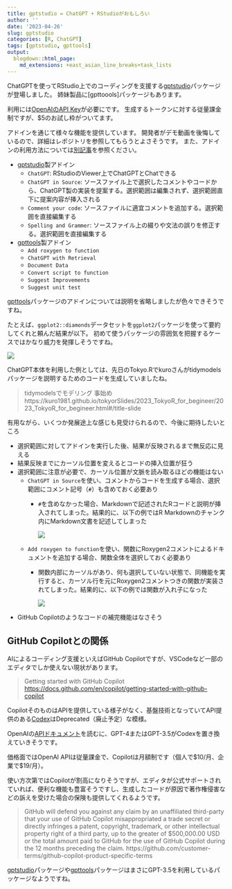 ```yaml
---
title: gptstudio = ChatGPT + RStudioがおもしろい
author: ''
date: '2023-04-26'
slug: gptstudio
categories: [R, ChatGPT]
tags: [gptstudio, gpttools]
output:
  blogdown::html_page:
    md_extensions: +east_asian_line_breaks+task_lists
---
```


ChatGPTを使ってRStudio上でのコーディングを支援する[gptstudio]パッケージが登場しました。
姉妹製品に[gpttoools]パッケージもあります。

利用には[OpenAIのAPI Key](https://platform.openai.com/account/api-keys)が必要にです。
生成するトークンに対する従量課金制ですが、$5のお試し枠がついてます。

アドインを通じて様々な機能を提供しています。
開発者がデモ動画を後悔しているので、詳細はレポジトリを参照してもらうとよさそうです。
また、アドインの利用方法については[別記事](https://gihyo.jp/article/2022/10/increase-productivity-of-r-02?summary)を参照ください。

- [gptstudio]製アドイン
    - `ChatGPT`: RStudioのViewer上でChatGPTとChatできる
    - `ChatGPT in Source`: ソースファイル上で選択したコメントやコードから、ChatGPT製の実装を提案する。選択範囲は編集されず、選択範囲直下に提案内容が挿入される
    - `Comment your code`: ソースファイルに適宜コメントを追加する。選択範囲を直接編集する
    - `Spelling and Grammer`: ソースファイル上の綴りや文法の誤りを修正する。選択範囲を直接編集する
- [gpttools]製アドイン
    - `Add roxygen to function`
    - `ChatGPT with Retrieval` 
    - `Document Data`
    - `Convert script to function`
    - `Suggest Improvements`
    - `Suggest unit test`

[gpttools]パッケージのアドインについては説明を省略しましたが色々できそうですね。

たとえば、`ggplot2::diamonds`データセットを`ggplot2`パッケージを使って要約してくれと頼んだ結果が以下。
初めて使うパッケージの雰囲気を把握するケースではかなり威力を発揮しそうですね。

![](images/ggplot2.jpeg)

ChatGPT本体を利用した例としては、先日のTokyo.Rでkuroさんがtidymodelsパッケージを説明するためのコードを生成していましたね。

> tidymodelsでモデリング 事始め
> https://kuro1981.github.io/tokyorSlides/2023_TokyoR_for_begineer/2023_TokyoR_for_begineer.html#/title-slide

有用ながら、いくつか発展途上な感じも見受けられるので、今後に期待したいところ

- 選択範囲に対してアドインを実行した後、結果が反映されるまで無反応に見える
- 結果反映までにカーソル位置を変えるとコードの挿入位置が狂う
- 選択範囲に注意が必要で、カーソル位置が文脈を読み取るほどの機能はない
    - `ChatGPT in Source`を使い、コメントからコードを生成する場合、選択範囲にコメント記号（`#`）も含めておく必要あり
        - `#`を含めなかった場合、Markdownで記述されたRコードと説明が挿入されてしまった。結果的に、以下の例ではR Markdownのチャンク内にMarkdown文書を記述してしまった

          ![](images/chatgpt-in-source.png)

    - `Add roxygen to function`を使い、関数にRoxygen2コメントによるドキュメントを追加する場合、関数全体を選択しておく必要あり
        - 関数内部にカーソルがあり、何も選択していない状態で、同機能を実行すると、カーソル行を元にRoxygen2コメントつきの関数が実装されてしまった。結果的に、以下の例では関数が入れ子になった

          ![](images/roxygen.png)

- GitHub Copilotのようなコードの補完機能はなさそう

## GitHub Copilotとの関係

AIによるコーディング支援といえばGitHub Copilotですが、VSCodeなど一部のエディタでしか使えない現状があります。

> Getting started with GitHub Copilot <https://docs.github.com/en/copilot/getting-started-with-github-copilot>

CopilotそのものはAPIを提供している様子がなく、基盤技術となっていてAPI提供のある[Codex](https://platform.openai.com/docs/models/gpt-3)はDeprecated（廃止予定）な模様。

OpenAIの[APIドキュメント](https://platform.openai.com/docs/models/overview)を読むに、GPT-4またはGPT-3.5がCodexを置き換えていきそうです。

価格面ではOpenAI APIは従量課金で、Copilotは月額制です（個人で\$10/月、企業で\$19/月）。

使い方次第ではCopilotが割高になりそうですが、エディタが公式サポートされていれば、便利な機能も豊富そうですし、生成したコードが原因で著作権侵害などの訴えを受けた場合の保険も提供してくれるようです。

> GitHub will defend you against any claim by an unaffiliated third-party that your use of GitHub Copilot misappropriated a trade secret or directly infringes a patent, copyright, trademark, or other intellectual property right of a third party, up to the greater of $500,000.00 USD or the total amount paid to GitHub for the use of GitHub Copilot during the 12 months preceding the claim. 
> https://github.com/customer-terms/github-copilot-product-specific-terms

[gptstudio]パッケージや[gpttools]パッケージはまさにGPT-3.5を利用しているパッケージなようですね。

[gptstudio]: https://github.com/JamesHWade/gptstudio/

[gpttools]: https://github.com/JamesHWade/gpttools/


